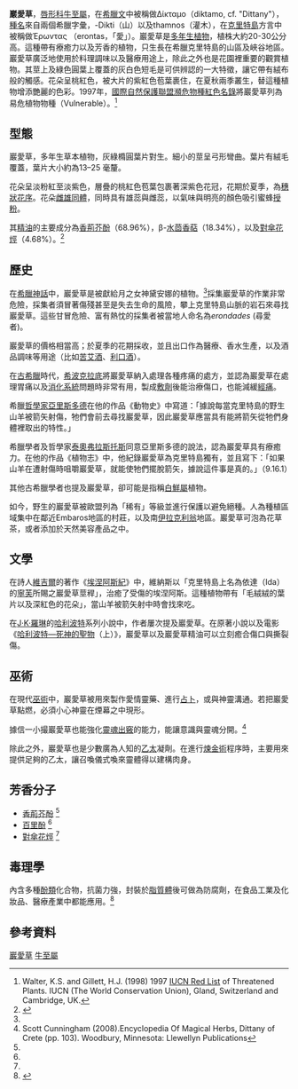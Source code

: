 {{Speciesbox 
| color = lightgreen
| name = 巖愛草
| image = Origanum dictamnus (cropped).JPG
| genus = Origanum
| species = dictamnus
| authority = [[L.|L.]]
}}

'''巖愛草'''，[[唇形科|唇形科]][[牛至屬|牛至屬]]，在[[希臘文|希臘文]]中被稱做Δίκταμο（diktamo, cf. "Dittany"），[[種名|種名]]來自兩個希臘字彙，-Dikti（山）以及thamnos（灌木），在[[克里特島|克里特島]]方言中被稱做Έρωντας （erontas，「愛」）。巖愛草是[[多年生植物|多年生植物]]，植株大約20-30公分高。這種帶有療癒力以及芳香的植物，只生長在希臘克里特島的山區及峽谷地區。巖愛草廣泛地使用於料理調味以及醫療用途上，除此之外也是花園裡重要的觀賞植物。其莖上及綠色圓葉上覆蓋的灰白色短毛是可供辨認的一大特徵，讓它帶有絨布般的觸感。花朵呈桃紅色，被大片的紫紅色苞葉裹住，在夏秋兩季叢生，替這種植物增添艷麗的色彩。1997年，[[國際自然保護聯盟瀕危物種紅色名錄|國際自然保護聯盟瀕危物種紅色名錄]]將巖愛草列為易危植物物種（Vulnerable）。<ref>Walter, K.S. and Gillett, H.J. (1998) 1997 [[IUCN_Red_List|IUCN Red List]] of Threatened Plants. IUCN (The World Conservation Union), Gland, Switzerland and Cambridge, UK.</ref>

==型態==
巖愛草，多年生草本植物，灰綠橢圓葉片對生。細小的莖呈弓形彎曲。葉片有絨毛覆蓋，葉片大小約為13–25 毫釐。

花朵呈淡粉紅至淡紫色，層疊的桃紅色苞葉包裹著深紫色花冠，花期於夏季，為[[穗狀花序|穗狀花序]]。花朵[[雌雄同體|雌雄同體]]，同時具有雄蕊與雌蕊，以氣味與明亮的顏色吸引蜜蜂[[授粉|授粉]]。

其[[精油|精油]]的主要成分為[[香荊芥酚|香荊芥酚]]（68.96%），β-[[水茴香萜|水茴香萜]]（18.34%），以及[[對傘花烴|對傘花烴]]（4.68%）。<ref name="Skrubis 1979">{{cite journal
| last1 = Skrubis
| first1 = Byron
| year = 1979
| title = ''Origanum dictamus L.'', a Greek native plant
| journal = [[Journal_of_Ethnopharmacology|Journal of Ethnopharmacology]]
| volume = 1
| pages = 411–415
| publisher = [[Elsevier|Elsevier]]
| doi =10.1016/S0378-8741(79)80006-9}}</ref>

==歷史==
在[[希臘神話|希臘神話]]中，巖愛草是被獻給月之女神黛安娜的植物。<ref name="Skrubis 1979"/>採集巖愛草的作業非常危險，採集者須冒著傷殘甚至是失去生命的風險，攀上克里特島山脈的岩石來尋找巖愛草。這些甘冒危險、富有熱忱的採集者被當地人命名為''erondades'' (尋愛者)。

巖愛草的價格相當高；於夏季的花期採收，並且出口作為醫療、香水生產，以及酒品調味等用途（比如[[苦艾酒|苦艾酒]]、[[利口酒|利口酒]]）。

在[[古希臘|古希臘]]時代，[[希波克拉底|希波克拉底]]將巖愛草納入處理各種疼痛的處方，並認為巖愛草在處理胃痛以及[[消化系統|消化系統]]問題時非常有用，製成[[藥膏|敷劑]]後能治療傷口，也能減緩[[經痛|經痛]]。

希臘[[哲學家|哲學家]][[亞里斯多德|亞里斯多德]]在他的作品《動物史》中寫道：「據說每當克里特島的野生山羊被箭矢射傷，牠們會前去尋找巖愛草，因此巖愛草應當具有能將箭矢從牠們身體裡取出的特性。」

希臘學者及哲學家[[泰奧弗拉斯托斯|泰奧弗拉斯托斯]]同意亞里斯多德的說法，認為巖愛草具有療癒力。在他的作品《植物志》中，他紀錄巖愛草為克里特島獨有，並且寫下：「如果山羊在遭射傷時咀嚼巖愛草，就能使牠們擺脫箭矢，據說這件事是真的。」（9.16.1）

其他古希臘學者也提及巖愛草，卻可能是指稱[[白鮮屬|白鮮屬]]植物。

如今，野生的巖愛草被歐盟列為「稀有」等級並進行保護以避免絕種。人為種植區域集中在鄰近Embaros地區的村莊，以及南[[伊拉克利翁|伊拉克利翁]]地區。巖愛草可泡為花草茶，或者添加於天然美容產品之中。

==文學==

在詩人[[維吉爾|維吉爾]]的著作《[[埃涅阿斯紀|埃涅阿斯紀]]》中，維納斯以「克里特島上名為依達（Ida）的[[寧芙|寧芙]]所賜之巖愛草莖稈」，治癒了受傷的埃涅阿斯。這種植物帶有「毛絨絨的葉片以及深紅色的花朵」，當山羊被箭矢射中時會找來吃。

在[[J·K·羅琳|J·K·羅琳]]的[[哈利波特|哈利波特]]系列小說中，作者屢次提及巖愛草。在原著小說以及電影《[[哈利波特—死神的聖物|哈利波特—死神的聖物]]（上）》，巖愛草以及巖愛草精油可以立刻癒合傷口與撕裂傷。

==巫術==

在現代[[巫術|巫術]]中，巖愛草被用來製作愛情靈藥、進行[[占卜|占卜]]，或與神靈溝通。若把巖愛草點燃，必須小心神靈在煙幕之中現形。

據信一小撮巖愛草也能強化[[靈魂出竅|靈魂出竅]]的能力，能讓意識與靈魂分開。<ref>Scott Cunningham (2008).Encyclopedia Of Magical Herbs, Dittany of Crete (pp. 103). Woodbury, Minnesota: Llewellyn Publications</ref>

除此之外，巖愛草也是少數廣為人知的[[乙太|乙太]]凝劑。在進行[[煉金術|煉金術]]程序時，主要用來提供足夠的乙太，讓召喚儀式喚來靈體得以建構肉身。

== 芳香分子 ==
* [[香荊芥酚|香荊芥酚]] <ref name=lict />
* [[百里酚|百里酚]] <ref name=lict />
* [[對傘花烴|對傘花烴]] <ref name=lict />

== 毒理學 ==
內含多種[[酚類|酚類]]化合物，抗菌力強，封裝於[[脂質體|脂質體]]後可做為防腐劑，在食品工業及化妝品、醫療產業中都能應用。<ref name=lict>{{cite journal
 | last = Liolios
 | first = C.C. ''et al.''
 | authorlink =
 | coauthors =
 | title = Liposomal incorporation of carvacrol and thymol isolated from the essential oil of Origanum dictamnus L. and in vitro antimicrobial activity
 | journal = [[Food_Chemistry_(journal)|Food Chemistry]]
 | volume = 112
 | issue = 1
 | pages = 77–83
 | publisher = [[Elsevier|Elsevier]]
 | location =
 | year = 2009
 | url=
 | issn =
 | doi = 10.1016/j.foodchem.2008.05.060
 | id =
 | accessdate = 29 March 2010}}</ref>

== 參考資料 ==
{{reflist}}
{{Taxonbar|from=Q1227336}}

[[Category:牛至屬|巖愛草]]
[[Category:唇形科|牛至屬]]